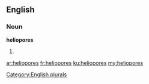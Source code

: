 ==English==

===Noun===
'''heliopores'''

# {{plural of|[[heliopore]]}}

[[Category:English plurals]]

[[ar:heliopores]]
[[fr:heliopores]]
[[ku:heliopores]]
[[my:heliopores]]